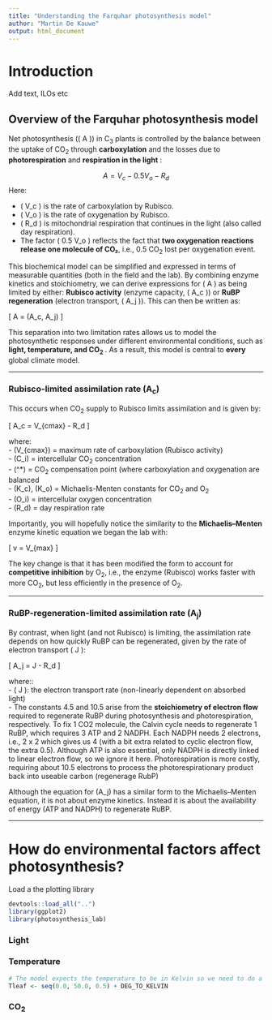 ```yaml
---
title: "Understanding the Farquhar photosynthesis model"
author: "Martin De Kauwe"
output: html_document
---
```


# Introduction


Add text, ILOs etc


## Overview of the Farquhar photosynthesis model

Net photosynthesis (\( A \)) in C<sub>3</sub> plants is controlled by the 
balance between the uptake of CO<sub>2</sub> through **carboxylation** and the 
losses due to **photorespiration** and **respiration in the light** :

$$
A = V_c - 0.5 V_o - R_d
$$
Here:

- \( V_c \) is the rate of carboxylation by Rubisco.
- \( V_o \) is the rate of oxygenation by Rubisco.
- \( R_d \) is mitochondrial respiration that continues in the light (also called day respiration).
- The factor \( 0.5 V_o \) reflects the fact that 
**two oxygenation reactions release one molecule of CO₂**, i.e., 
0.5 CO<sub>2</sub> lost per oxygenation event.

This biochemical model can be simplified and expressed in terms of measurable 
quantities (both in the field and the lab). By combining enzyme kinetics and stoichiometry, we can derive expressions for \( A \) as being limited by either: **Rubisco activity** (enzyme capacity, \( A_c \)) or **RuBP regeneration** (electron transport, \( A_j \)). This can then be written as:

\[
A = \min(A_c, A_j)
\]

This separation into two limitation rates allows us to model the photosynthetic
responses under different environmental conditions, such as **light, temperature, 
and CO<sub>2</sub> **. As a result, this model is central to **every** global climate model. 

---

### Rubisco-limited assimilation rate (A<sub>c</sub>)

This occurs when CO<sub>2</sub> supply to Rubisco limits assimilation and is given by:

\[
A_c = V_{cmax} \cdot \frac{C_i - \Gamma^*}{C_i + K_c \left(1 + \frac{O_i}{K_o}\right)} - R_d
\]

where:  
- \(V_{cmax}\) = maximum rate of carboxylation (Rubisco activity)  
- \(C_i\) = intercellular CO<sub>2</sub> concentration  
- \(\Gamma^*\) = CO<sub>2</sub> compensation point (where carboxylation and oxygenation are balanced  
- \(K_c\), \(K_o\) = Michaelis-Menten constants for CO<sub>2</sub> and O<sub>2</sub>  
- \(O_i\) = intercellular oxygen concentration  
- \(R_d\) = day respiration rate

Importantly, you will hopefully notice the similarity to the **Michaelis–Menten** 
enzyme kinetic equation we began the lab with:

\[
v = V_{max} \cdot \frac{[S]}{K_m + [S]}
\]

The key change is that it has been modified the form to account for **competitive inhibition** by O<sub>2</sub>, i.e., the enzyme (Rubisco) works faster with more CO<sub>2</sub>, but less efficiently in the presence of O<sub>2</sub>.

---

### RuBP-regeneration-limited assimilation rate (A<sub>j</sub>)

By contrast, when light (and not Rubisco) is limiting, the assimilation rate 
depends on how quickly RuBP can be regenerated, given by the rate of electron 
transport \( J \):

\[
A_j = J \cdot \frac{C_i - \Gamma^*}{4.5 C_i + 10.5 \Gamma^*} - R_d
\]

where::  
- \( J \): the electron transport rate (non-linearly dependent on absorbed 
light)  
- The constants 4.5 and 10.5 arise from the **stoichiometry of electron flow** required to regenerate RuBP during photosynthesis and photorespiration, respectively. To fix 1 CO2 molecule, the Calvin cycle needs to regenerate 1 RuBP, which requires 3 ATP and
2 NADPH. Each NADPH needs 2 electrons, i.e., 2 x 2 which gives us 4 (with a bit 
extra related to cyclic electron flow, the extra 0.5). Although ATP is also essential, only NADPH is directly linked to linear electron flow, so we ignore it here. Photorespiration is more costly, requiring about 10.5 electrons to process the photorespirationary product back into useable carbon (regenerage RubP)

Although the equation for \(A_j\) has a similar form to the Michaelis–Menten equation, it is not about enzyme kinetics. Instead it is about the availability of energy (ATP and NADPH) to regenerate RuBP.

---

# How do environmental factors affect photosynthesis?








Load a the plotting library
```r
devtools::load_all("..")
library(ggplot2)
library(photosynthesis_lab)
```

### Light

### Temperature

```r
# The model expects the temperature to be in Kelvin so we need to do a conversion
Tleaf <- seq(0.0, 50.0, 0.5) + DEG_TO_KELVIN
```


### CO<sub>2</sub>


